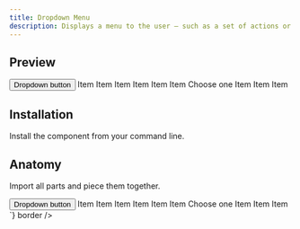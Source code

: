 ```yaml
---
title: Dropdown Menu
description: Displays a menu to the user — such as a set of actions or functions — triggered by a button.
---
```


## Preview

<Preview>
  <Flex
    css={{
      flexDirection: "column",
      alignItems: "center",
      gap: "$3",
    }}
  >
    <DropdownMenu>
      <DropdownMenu.Trigger asChild>
        <Button variant="secondary" outline>Dropdown button</Button>
      </DropdownMenu.Trigger>
      <DropdownMenu.Content align="end">
        <DropdownMenu.Group>
          <DropdownMenu.Item>Item</DropdownMenu.Item>
          <DropdownMenu.Item>Item</DropdownMenu.Item>
          <DropdownMenu.Item>Item</DropdownMenu.Item>
        </DropdownMenu.Group>
        <DropdownMenu.Separator />
        <DropdownMenu.Group>
          <DropdownMenu.CheckboxItem>Item</DropdownMenu.CheckboxItem>
          <DropdownMenu.CheckboxItem checked>Item</DropdownMenu.CheckboxItem>
          <DropdownMenu.CheckboxItem>Item</DropdownMenu.CheckboxItem>
        </DropdownMenu.Group>
        <DropdownMenu.Separator />
        <DropdownMenu.Group>
          <DropdownMenu.Label>Choose one</DropdownMenu.Label>
          <DropdownMenu.RadioGroup value="one">
            <DropdownMenu.RadioItem value="one">Item</DropdownMenu.RadioItem>
            <DropdownMenu.RadioItem value="two">Item</DropdownMenu.RadioItem>
            <DropdownMenu.RadioItem value="three">Item</DropdownMenu.RadioItem>
          </DropdownMenu.RadioGroup>
        </DropdownMenu.Group>
      </DropdownMenu.Content>
    </DropdownMenu>
  </Flex>
</Preview>

## Installation

Install the component from your command line.

<LiveProvider>
    <LiveEditor code={`npm install @odpf/apsara`} border/>
</LiveProvider>


## Anatomy
Import all parts and piece them together.

<LiveProvider>
    <LiveEditor code={`

<DropdownMenu>
  <DropdownMenu.Trigger asChild>
    <Button variant="secondary" outline>Dropdown button</Button>
  </DropdownMenu.Trigger>
  <DropdownMenu.Content align="end">
    <DropdownMenu.Group>
      <DropdownMenu.Item>Item</DropdownMenu.Item>
      <DropdownMenu.Item>Item</DropdownMenu.Item>
      <DropdownMenu.Item>Item</DropdownMenu.Item>
    </DropdownMenu.Group>
    <DropdownMenu.Separator />
    <DropdownMenu.Group>
      <DropdownMenu.CheckboxItem>Item</DropdownMenu.CheckboxItem>
      <DropdownMenu.CheckboxItem checked>Item</DropdownMenu.CheckboxItem>
      <DropdownMenu.CheckboxItem>Item</DropdownMenu.CheckboxItem>
    </DropdownMenu.Group>
    <DropdownMenu.Separator />
    <DropdownMenu.Group>
      <DropdownMenu.Label>Choose one</DropdownMenu.Label>
      <DropdownMenu.RadioGroup value="one">
        <DropdownMenu.RadioItem value="one">Item</DropdownMenu.RadioItem>
        <DropdownMenu.RadioItem value="two">Item</DropdownMenu.RadioItem>
        <DropdownMenu.RadioItem value="three">Item</DropdownMenu.RadioItem>
      </DropdownMenu.RadioGroup>
    </DropdownMenu.Group>
  </DropdownMenu.Content>
</DropdownMenu>
`} border />
</LiveProvider>
